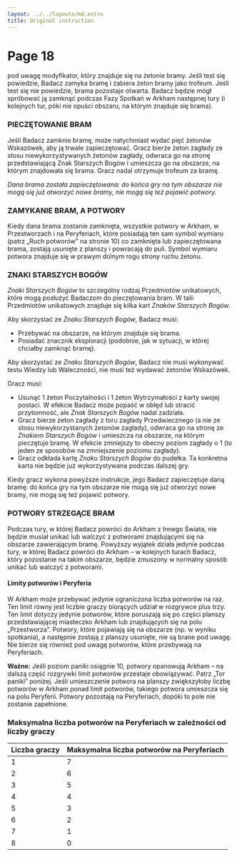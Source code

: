 ```yaml
---
layout: ../../layouts/md.astro
title: Original instruction
---
```


# Page 18

pod uwagę modyfikator, który znajduje się na żetonie bramy. Jeśli test się powiedzie, Badacz zamyka bramę i zabiera żeton bramy jako trofeum. Jeśli test się nie powiedzie, brama pozostaje otwarta. Badacz będzie mógł spróbować ją zamknąć podczas Fazy Spotkań w Arkham następnej tury (i kolejnych tur, póki nie opuści obszaru, na którym znajduje się brama).

### PIECZĘTOWANIE BRAM

Jeśli Badacz zamknie bramę, może natychmiast wydać pięć żetonów Wskazówek, aby ją trwale zapieczętować. Gracz bierze żeton zagłady ze stosu niewykorzystywanych żetonów zagłady, odwraca go na stronę przedstawiającą Znak Starszych Bogów i umieszcza go na obszarze, na którym znajdowała się brama. Gracz nadal otrzymuje trofeum za bramę.

_Dana brama została zapieczętowana: do końca gry na tym obszarze nie mogą się już otworzyć nowe bramy, nie mogą się też pojawić potwory._

### ZAMYKANIE BRAM, A POTWORY

Kiedy dana brama zostanie zamknięta, wszystkie potwory w Arkham, w Przestworzach i na Peryferiach, które posiadają ten sam symbol wymiaru (patrz „Ruch potworów” na stronie 10) co zamknięta lub zapieczętowana brama, zostają usunięte z planszy i powracają do puli. Symbol wymiaru potwora znajduje się w prawym dolnym rogu strony ruchu żetonu.

### ZNAKI STARSZYCH BOGÓW

_Znaki Starszych Bogów_ to szczególny rodzaj Przedmiotów unikatowych, które mogą posłużyć Badaczom do pieczętowania bram. W talii Przedmiotów unikatowych znajduje się kilka kart _Znaków Starszych Bogów_.

Aby skorzystać ze _Znaku Starszych Bogów_, Badacz musi:

- Przebywać na obszarze, na którym znajduje się brama.
- Posiadać znacznik eksploracji (podobnie, jak w sytuacji, w której chciałby zamknąć bramę).

Aby skorzystać ze _Znaku Starszych Bogów_, Badacz nie musi wykonywać testu Wiedzy lub Waleczności, nie musi też wydawać żetonów Wskazówek.

Gracz musi:

- Usunąć 1 żeton Poczytalności i 1 żeton Wytrzymałości z karty swojej postaci. W efekcie Badacz może popaść w obłęd lub stracić przytomność, ale _Znak Starszych Bogów_ nadal zadziała.
- Gracz bierze żeton zagłady z toru zagłady Przedwiecznego (a nie ze stosu niewykorzystanych żetonów zagłady), odwraca go na stronę ze _Znakiem Starszych Bogów_ i umieszcza na obszarze, na którym pieczętuje bramę. W efekcie zmniejszy to obecny poziom zagłady o 1 (to jeden ze sposobów na zmniejszenie poziomu zagłady).
- Gracz odkłada kartę _Znaku Starszych Bogów_ do pudełka. Ta konkretna karta nie będzie już wykorzystywana podczas dalszej gry.

Kiedy gracz wykona powyższe instrukcje, jego Badacz zapieczętuje daną bramę: do końca gry na tym obszarze nie mogą się już otworzyć nowe bramy, nie mogą się też pojawić potwory.

### POTWORY STRZEGĄCE BRAM

Podczas tury, w której Badacz powróci do Arkham z Innego Świata, nie będzie musiał unikać lub walczyć z potworami znajdującymi się na obszarze zawierającym bramę. Powyższy wyjątek działa jedynie podczas tury, w której Badacz powróci do Arkham – w kolejnych turach Badacz, który pozostanie na takim obszarze, będzie zmuszony w normalny sposób unikać lub walczyć z potworami.

#### Limity potworów i Peryferia

W Arkham może przebywać jedynie ograniczona liczba potworów na raz. Ten limit równy jest liczbie graczy biorących udział w rozgrywce plus trzy. Ten limit dotyczy jedynie potworów, które poruszają się po części planszy przedstawiającej miasteczko Arkham lub znajdujących się na polu „Przestworza”. Potwory, które pojawiają się na obszarze (np. w wyniku spotkania), a następnie zostają z planszy usunięte, nie są brane pod uwagę. Nie bierze się również pod uwagę potworów, które przebywają na Peryferiach.

**Ważne:** Jeśli poziom paniki osiągnie 10, potwory opanowują Arkham – na dalszą część rozgrywki limit potworów przestaje obowiązywać. Patrz „Tor paniki” poniżej. Jeśli umieszczenie potwora na planszy zwiększyłoby liczbę potworów w Arkham ponad limit potworów, takiego potwora umieszcza się na polu Peryferii. Potwory pozostają na Peryferiach, dopóki to pole nie zostanie zapełnione.

### Maksymalna liczba potworów na Peryferiach w zależności od liczby graczy

| Liczba graczy | Maksymalna liczba potworów na Peryferiach |
| ------------- | ----------------------------------------- |
| 1             | 7                                         |
| 2             | 6                                         |
| 3             | 5                                         |
| 4             | 4                                         |
| 5             | 3                                         |
| 6             | 2                                         |
| 7             | 1                                         |
| 8             | 0                                         |
